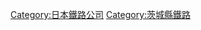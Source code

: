 {{Commonscat|Kanto Railway}}
{{DEFAULTSORT:Kanto Railway}}
[[Category:日本鐵路公司|Category:日本鐵路公司]]
[[Category:茨城縣鐵路|Category:茨城縣鐵路]]